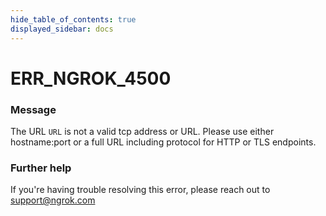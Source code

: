 ```yaml
---
hide_table_of_contents: true
displayed_sidebar: docs
---
```



# ERR_NGROK_4500

### Message

The URL `URL` is not a valid tcp address or URL. Please use either hostname:port or a full URL including protocol for HTTP or TLS endpoints.

### Further help

If you're having trouble resolving this error, please reach out to [support@ngrok.com](mailto:support@ngrok.com?subject=Help%20with%20ERR_NGROK_4500)

<ErrorDetails error="err_ngrok_4500" />
